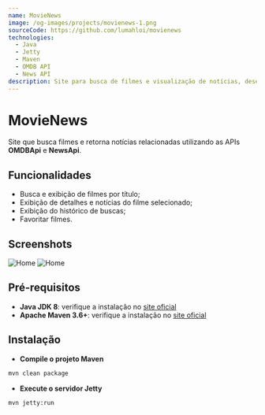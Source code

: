 ```yaml
---
name: MovieNews
image: /og-images/projects/movienews-1.png
sourceCode: https://github.com/lumahloi/movienews
technologies:
  - Java
  - Jetty
  - Maven
  - OMDB API
  - News API
description: Site para busca de filmes e visualização de notícias, desenvolvido com Java, OMDBApi e NewsApi.
---
```


# MovieNews
Site que busca filmes e retorna notícias relacionadas utilizando as APIs **OMDBApi** e **NewsApi**.

## Funcionalidades
- Busca e exibição de filmes por título;
- Exibição de detalhes e notícias do filme selecionado;
- Exibição do histórico de buscas;
- Favoritar filmes.

## Screenshots
![Home](/og-images/projects/movienews-1.png)
![Home](/og-images/projects/movienews-2.png)

## Pré-requisitos
- **Java JDK 8**: verifique a instalação no [site oficial](https://maven.apache.org/install.html)
- **Apache Maven 3.6+**: verifique a instalação no [site oficial](https://www.oracle.com/br/java/technologies/javase/javase8-archive-downloads.html)

## Instalação
- **Compile o projeto Maven**
```bash
mvn clean package
```

- **Execute o servidor Jetty**
```bash
mvn jetty:run
```